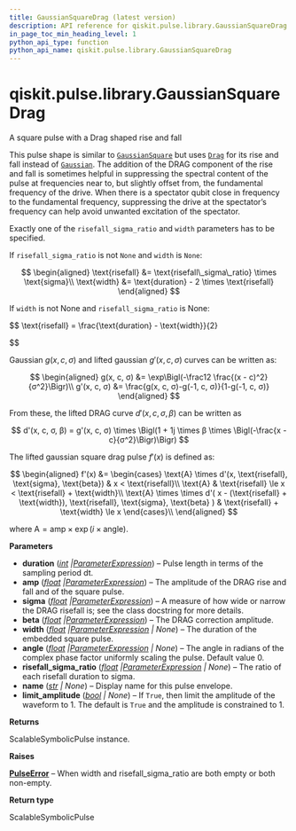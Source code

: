```yaml
---
title: GaussianSquareDrag (latest version)
description: API reference for qiskit.pulse.library.GaussianSquareDrag in the latest version of qiskit
in_page_toc_min_heading_level: 1
python_api_type: function
python_api_name: qiskit.pulse.library.GaussianSquareDrag
---
```


<span id="qiskit-pulse-library-gaussiansquaredrag" />

# qiskit.pulse.library.GaussianSquareDrag

<Function id="qiskit.pulse.library.GaussianSquareDrag" isDedicatedPage={true} github="https://github.com/Qiskit/qiskit/tree/stable/1.2/qiskit/pulse/library/symbolic_pulses.py#L912-L1061" signature="qiskit.pulse.library.GaussianSquareDrag(duration, amp, sigma, beta, width=None, angle=0.0, risefall_sigma_ratio=None, name=None, limit_amplitude=None)">
  A square pulse with a Drag shaped rise and fall

  This pulse shape is similar to [`GaussianSquare`](qiskit.pulse.library.GaussianSquare "qiskit.pulse.library.GaussianSquare") but uses [`Drag`](qiskit.pulse.library.Drag "qiskit.pulse.library.Drag") for its rise and fall instead of [`Gaussian`](qiskit.pulse.library.Gaussian "qiskit.pulse.library.Gaussian"). The addition of the DRAG component of the rise and fall is sometimes helpful in suppressing the spectral content of the pulse at frequencies near to, but slightly offset from, the fundamental frequency of the drive. When there is a spectator qubit close in frequency to the fundamental frequency, suppressing the drive at the spectator’s frequency can help avoid unwanted excitation of the spectator.

  Exactly one of the `risefall_sigma_ratio` and `width` parameters has to be specified.

  If `risefall_sigma_ratio` is not `None` and `width` is `None`:

$$
\begin{aligned}
\text{risefall} &= \text{risefall\_sigma\_ratio} \times \text{sigma}\\
\text{width} &= \text{duration} - 2 \times \text{risefall}
\end{aligned}
$$

  If `width` is not None and `risefall_sigma_ratio` is None:

$$
\text{risefall} = \frac{\text{duration} - \text{width}}{2}


$$

  Gaussian $g(x, c, σ)$ and lifted gaussian $g'(x, c, σ)$ curves can be written as:

$$
\begin{aligned}
g(x, c, σ) &= \exp\Bigl(-\frac12 \frac{(x - c)^2}{σ^2}\Bigr)\\
g'(x, c, σ) &= \frac{g(x, c, σ)-g(-1, c, σ)}{1-g(-1, c, σ)}
\end{aligned}
$$

  From these, the lifted DRAG curve $d'(x, c, σ, β)$ can be written as

$$
d'(x, c, σ, β) = g'(x, c, σ) \times \Bigl(1 + 1j \times β \times            \Bigl(-\frac{x - c}{σ^2}\Bigr)\Bigr)
$$

  The lifted gaussian square drag pulse $f'(x)$ is defined as:

$$
\begin{aligned}
f'(x) &= \begin{cases}            \text{A} \times d'(x, \text{risefall}, \text{sigma}, \text{beta})                & x < \text{risefall}\\
\text{A}                & \text{risefall} \le x < \text{risefall} + \text{width}\\
\text{A} \times \times d'(                    x - (\text{risefall} + \text{width}),                    \text{risefall},                    \text{sigma},                    \text{beta}                )                & \text{risefall} + \text{width} \le x        \end{cases}\\
\end{aligned}
$$

  where $\text{A} = \text{amp} \times \exp\left(i\times\text{angle}\right)$.

  **Parameters**

  *   **duration** ([*int*](https://docs.python.org/3/library/functions.html#int "(in Python v3.13)")  *|*[*ParameterExpression*](qiskit.circuit.ParameterExpression "qiskit.circuit.ParameterExpression")) – Pulse length in terms of the sampling period dt.
  *   **amp** ([*float*](https://docs.python.org/3/library/functions.html#float "(in Python v3.13)")  *|*[*ParameterExpression*](qiskit.circuit.ParameterExpression "qiskit.circuit.ParameterExpression")) – The amplitude of the DRAG rise and fall and of the square pulse.
  *   **sigma** ([*float*](https://docs.python.org/3/library/functions.html#float "(in Python v3.13)")  *|*[*ParameterExpression*](qiskit.circuit.ParameterExpression "qiskit.circuit.ParameterExpression")) – A measure of how wide or narrow the DRAG risefall is; see the class docstring for more details.
  *   **beta** ([*float*](https://docs.python.org/3/library/functions.html#float "(in Python v3.13)")  *|*[*ParameterExpression*](qiskit.circuit.ParameterExpression "qiskit.circuit.ParameterExpression")) – The DRAG correction amplitude.
  *   **width** ([*float*](https://docs.python.org/3/library/functions.html#float "(in Python v3.13)")  *|*[*ParameterExpression*](qiskit.circuit.ParameterExpression "qiskit.circuit.ParameterExpression") *| None*) – The duration of the embedded square pulse.
  *   **angle** ([*float*](https://docs.python.org/3/library/functions.html#float "(in Python v3.13)")  *|*[*ParameterExpression*](qiskit.circuit.ParameterExpression "qiskit.circuit.ParameterExpression") *| None*) – The angle in radians of the complex phase factor uniformly scaling the pulse. Default value 0.
  *   **risefall\_sigma\_ratio** ([*float*](https://docs.python.org/3/library/functions.html#float "(in Python v3.13)")  *|*[*ParameterExpression*](qiskit.circuit.ParameterExpression "qiskit.circuit.ParameterExpression") *| None*) – The ratio of each risefall duration to sigma.
  *   **name** ([*str*](https://docs.python.org/3/library/stdtypes.html#str "(in Python v3.13)") *| None*) – Display name for this pulse envelope.
  *   **limit\_amplitude** ([*bool*](https://docs.python.org/3/library/functions.html#bool "(in Python v3.13)") *| None*) – If `True`, then limit the amplitude of the waveform to 1. The default is `True` and the amplitude is constrained to 1.

  **Returns**

  ScalableSymbolicPulse instance.

  **Raises**

  [**PulseError**](pulse#qiskit.pulse.PulseError "qiskit.pulse.PulseError") – When width and risefall\_sigma\_ratio are both empty or both non-empty.

  **Return type**

  ScalableSymbolicPulse
</Function>

